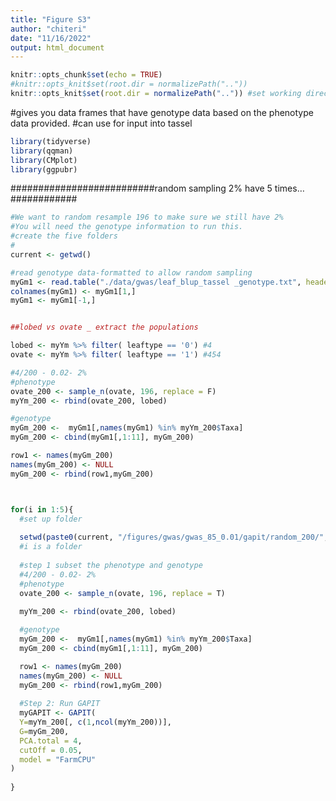 ```yaml
---
title: "Figure S3"
author: "chiteri"
date: "11/16/2022"
output: html_document
---
```


```r
knitr::opts_chunk$set(echo = TRUE)
#knitr::opts_knit$set(root.dir = normalizePath(".."))
knitr::opts_knit$set(root.dir = normalizePath("..")) #set working directory for all code chunks
```

#gives you data frames that have genotype data based on the phenotype data provided.
#can use for input into tassel

```r
library(tidyverse)
library(qqman)
library(CMplot)
library(ggpubr)
```

##########################random sampling 2% have 5 times...############

```r
#We want to random resample 196 to make sure we still have 2%
#You will need the genotype information to run this.
#create the five folders
#
current <- getwd()

#read genotype data-formatted to allow random sampling
myGm1 <- read.table("./data/gwas/leaf_blup_tassel _genotype.txt", header = F)
colnames(myGm1) <- myGm1[1,]
myGm1 <- myGm1[-1,]


##lobed vs ovate _ extract the populations

lobed <- myYm %>% filter( leaftype == '0') #4
ovate <- myYm %>% filter( leaftype == '1') #454

#4/200 - 0.02- 2%
#phenotype
ovate_200 <- sample_n(ovate, 196, replace = F)
myYm_200 <- rbind(ovate_200, lobed)

#genotype
myGm_200 <-  myGm1[,names(myGm1) %in% myYm_200$Taxa]
myGm_200 <- cbind(myGm1[,1:11], myGm_200)

row1 <- names(myGm_200)
names(myGm_200) <- NULL
myGm_200 <- rbind(row1,myGm_200)



for(i in 1:5){
  #set up folder
  
  setwd(paste0(current, "/figures/gwas/gwas_85_0.01/gapit/random_200/", i,"/"))
  #i is a folder
  
  #step 1 subset the phenotype and genotype
  #4/200 - 0.02- 2%
  #phenotype
  ovate_200 <- sample_n(ovate, 196, replace = T)
  
  myYm_200 <- rbind(ovate_200, lobed)

  #genotype
  myGm_200 <-  myGm1[,names(myGm1) %in% myYm_200$Taxa]
  myGm_200 <- cbind(myGm1[,1:11], myGm_200)

  row1 <- names(myGm_200)
  names(myGm_200) <- NULL
  myGm_200 <- rbind(row1,myGm_200)
  
  #Step 2: Run GAPIT
  myGAPIT <- GAPIT(
  Y=myYm_200[, c(1,ncol(myYm_200))],
  G=myGm_200,
  PCA.total = 4,
  cutOff = 0.05,
  model = "FarmCPU"
)
  
}

```
